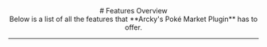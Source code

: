<header>
  # Features Overview
  <br/>
  Below is a list of all the features that **Arcky's Poké Market Plugin** has to offer.

  ---
</header>